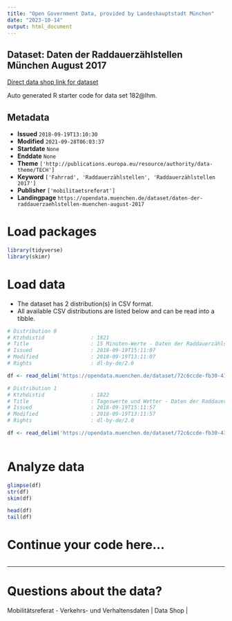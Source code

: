 ```yaml
---
title: "Open Government Data, provided by Landeshauptstadt München"
date: "2023-10-14"
output: html_document
---
```


## Dataset: Daten der Raddauerzählstellen München August 2017

[Direct data shop link for dataset](https://opendata.muenchen.de/dataset/daten-der-raddauerzaehlstellen-muenchen-august-2017)

Auto generated R starter code for data set 182@lhm.

## Metadata

- **Issued** `2018-09-19T13:10:30`
- **Modified** `2021-09-28T06:03:37`
- **Startdate** `None`
- **Enddate** `None`
- **Theme** `['http://publications.europa.eu/resource/authority/data-theme/TECH']`
- **Keyword** `['Fahrrad', 'Raddauerzählstellen', 'Raddauerzählstellen 2017']`
- **Publisher** `['mobilitaetsreferat']`
- **Landingpage** `https://opendata.muenchen.de/dataset/daten-der-raddauerzaehlstellen-muenchen-august-2017`


# Load packages

```r

library(tidyverse)
library(skimr)

```

# Load data

-   The dataset has 2 distribution(s) in CSV format.
-   All available CSV distributions are listed below and can be read into a tibble.

```r

# Distribution 0
# Ktzhdistid               : 1821
# Title                    : 15 Minuten-Werte - Daten der Raddauerzählstellen München August 2017
# Issued                   : 2018-09-19T15:11:07
# Modified                 : 2018-09-19T13:11:07
# Rights                   : dl-by-de/2.0

df <- read_delim('https://opendata.muenchen.de/dataset/72c6ccde-fb30-4129-ba3c-86afb40af405/resource/12e8c6b9-c7f7-47ee-b442-e68dc48fa538/download/rad20170815min.csv')

# Distribution 1
# Ktzhdistid               : 1822
# Title                    : Tageswerte und Wetter - Daten der Raddauerzählstellen München August 2017
# Issued                   : 2018-09-19T15:11:57
# Modified                 : 2018-09-19T13:11:57
# Rights                   : dl-by-de/2.0

df <- read_delim('https://opendata.muenchen.de/dataset/72c6ccde-fb30-4129-ba3c-86afb40af405/resource/72056b6a-bfdc-4e8d-96b7-c22b98dc3e69/download/rad201708tage.csv')



```

# Analyze data

```r

glimpse(df)
str(df)
skim(df)

head(df)
tail(df)

```

# Continue your code here...

```r

```

------------------------------------------------------------------------

# Questions about the data?

Mobilitätsreferat - Verkehrs- und Verhaltensdaten | Data Shop | 
